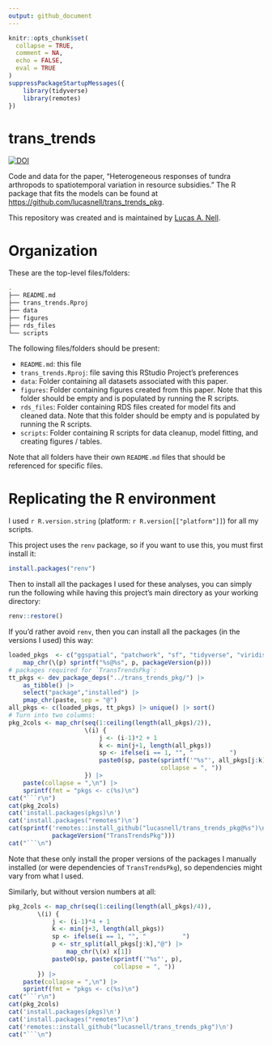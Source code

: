 ```yaml
---
output: github_document
---
```


<!-- README.md is generated from README.Rmd. Please edit that file -->

```r
knitr::opts_chunk$set(
  collapse = TRUE,
  comment = NA,
  echo = FALSE,
  eval = TRUE
)
suppressPackageStartupMessages({
    library(tidyverse)
    library(remotes)
})
```


# trans_trends

[![DOI](https://zenodo.org/badge/227422889.svg)](https://zenodo.org/badge/latestdoi/227422889)


Code and data for the paper, "Heterogeneous responses of tundra 
arthropods to spatiotemporal variation in resource subsidies."
The R package that fits the models can be found at 
<https://github.com/lucasnell/trans_trends_pkg>.

This repository was created and is maintained by
[Lucas A. Nell](https://github.com/lucasnell).



# Organization

These are the top-level files/folders:

```bash
.
├── README.md
├── trans_trends.Rproj
├── data
├── figures
├── rds_files
└── scripts
```

The following files/folders should be present:

- `README.md`: this file
- `trans_trends.Rproj`: file saving this RStudio Project's preferences
- `data`: Folder containing all datasets associated with this paper.
- `figures`: Folder containing figures created from this paper.
  Note that this folder should be empty and is populated by running the
  R scripts.
- `rds_files`: Folder containing RDS files created for model fits and 
  cleaned data.
  Note that this folder should be empty and is populated by running the
  R scripts.
- `scripts`: Folder containing R scripts for data cleanup, model fitting, and 
  creating figures / tables.

Note that all folders have their own `README.md` files that should be
referenced for specific files.



# Replicating the R environment

I used `r R.version.string` (platform: `r R.version[["platform"]]`) for all my scripts.

This project uses the `renv` package, so if you want to use this, you must
first install it:

```r
install.packages("renv")
```

Then to install all the packages I used for these analyses, you can simply run
the following while having this project's main directory as your working
directory:

```r
renv::restore()
```


If you'd rather avoid `renv`, then you can install all the packages 
(in the versions I used) this way:

```r
loaded_pkgs  <- c("ggspatial", "patchwork", "sf", "tidyverse", "viridisLite") |> 
    map_chr(\(p) sprintf("%s@%s", p, packageVersion(p)))
# packages required for `TransTrendsPkg`:
tt_pkgs <- dev_package_deps("../trans_trends_pkg/") |> 
    as_tibble() |> 
    select("package","installed") |> 
    pmap_chr(paste, sep = "@")
all_pkgs <- c(loaded_pkgs, tt_pkgs) |> unique() |> sort()
# Turn into two columns:
pkg_2cols <- map_chr(seq(1:ceiling(length(all_pkgs)/2)),
                     \(i) {
                         j <- (i-1)*2 + 1
                         k <- min(j+1, length(all_pkgs))
                         sp <- ifelse(i == 1, "", "          ")
                         paste0(sp, paste(sprintf('"%s"', all_pkgs[j:k]), 
                                          collapse = ", "))
                     }) |> 
    paste(collapse = ",\n") |> 
    sprintf(fmt = "pkgs <- c(%s)\n")
cat("```r\n")
cat(pkg_2cols)
cat('install.packages(pkgs)\n')
cat('install.packages("remotes")\n')
cat(sprintf('remotes::install_github("lucasnell/trans_trends_pkg@%s")\n',
            packageVersion("TransTrendsPkg")))
cat("```\n")
```


Note that these only install the proper versions of the packages I manually 
installed (or were dependencies of `TransTrendsPkg`),
so dependencies might vary from what I used.


Similarly, but without version numbers at all:

```r
pkg_2cols <- map_chr(seq(1:ceiling(length(all_pkgs)/4)),
        \(i) {
            j <- (i-1)*4 + 1
            k <- min(j+3, length(all_pkgs))
            sp <- ifelse(i == 1, "", "          ")
            p <- str_split(all_pkgs[j:k],"@") |> 
                map_chr(\(x) x[1])
            paste0(sp, paste(sprintf('"%s"', p), 
                             collapse = ", "))
        }) |> 
    paste(collapse = ",\n") |> 
    sprintf(fmt = "pkgs <- c(%s)\n")
cat("```r\n")
cat(pkg_2cols)
cat('install.packages(pkgs)\n')
cat('install.packages("remotes")\n')
cat('remotes::install_github("lucasnell/trans_trends_pkg")\n')
cat("```\n")
```
